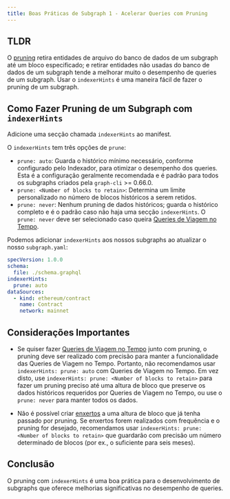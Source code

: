```yaml
---
title: Boas Práticas de Subgraph 1 - Acelerar Queries com Pruning
---
```


## TLDR

O [pruning](/developing/creating-a-subgraph/#prune) retira entidades de arquivo do banco de dados de um subgraph até um bloco especificado; e retirar entidades não usadas do banco de dados de um subgraph tende a melhorar muito o desempenho de queries de um subgraph. Usar o `indexerHints` é uma maneira fácil de fazer o pruning de um subgraph.

## Como Fazer Pruning de um Subgraph com `indexerHints`

Adicione uma secção chamada `indexerHints` ao manifest.

O `indexerHints` tem três opções de `prune`:

- `prune: auto`: Guarda o histórico mínimo necessário, conforme configurado pelo Indexador, para otimizar o desempenho dos queries. Esta é a configuração geralmente recomendada e é padrão para todos os subgraphs criados pela `graph-cli` >= 0.66.0.
- `prune: <Number of blocks to retain>`: Determina um limite personalizado no número de blocos históricos a serem retidos.
- `prune: never`: Nenhum pruning de dados históricos; guarda o histórico completo e é o padrão caso não haja uma secção `indexerHints`. O `prune: never` deve ser selecionado caso queira [Queries de Viagem no Tempo](/querying/graphql-api/#time-travel-queries).

Podemos adicionar `indexerHints` aos nossos subgraphs ao atualizar o nosso `subgraph.yaml`:

```yaml
specVersion: 1.0.0
schema:
  file: ./schema.graphql
indexerHints:
  prune: auto
dataSources:
  - kind: ethereum/contract
    name: Contract
    network: mainnet
```

## Considerações Importantes

- Se quiser fazer [Queries de Viagem no Tempo](/querying/graphql-api/#time-travel-queries) junto com pruning, o pruning deve ser realizado com precisão para manter a funcionalidade das Queries de Viagem no Tempo. Portanto, não recomendamos usar `indexerHints: prune: auto` com Queries de Viagem no Tempo. Em vez disto, use `indexerHints: prune: <Number of blocks to retain>` para fazer um pruning preciso até uma altura de bloco que preserve os dados históricos requeridos por Queries de Viagem no Tempo, ou use o `prune: never` para manter todos os dados.

- Não é possível criar [enxertos](/cookbook/grafting/) a uma altura de bloco que já tenha passado por pruning. Se enxertos forem realizados com frequência e o pruning for desejado, recomendamos usar `indexerHints: prune: <Number of blocks to retain>` que guardarão com precisão um número determinado de blocos (por ex., o suficiente para seis meses).

## Conclusão

O pruning com `indexerHints` é uma boa prática para o desenvolvimento de subgraphs que oferece melhorias significativas no desempenho de queries.
